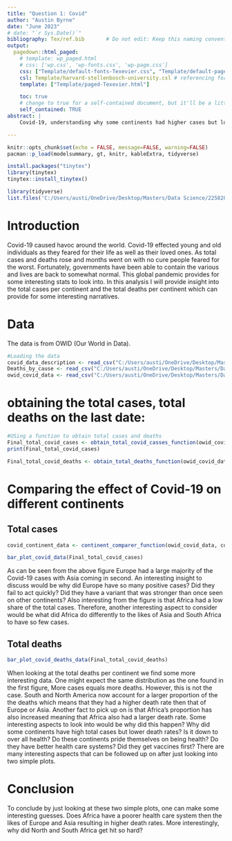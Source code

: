 ```yaml
---
title: "Question 1: Covid"
author: "Austin Byrne"
date: "June 2023"
# date: "`r Sys.Date()`"
bibliography: Tex/ref.bib       # Do not edit: Keep this naming convention and location.
output:
  pagedown::html_paged:
    # template: wp_paged.html
    # css: ['wp.css', 'wp-fonts.css', 'wp-page.css']
    css: ["Template/default-fonts-Texevier.css", "Template/default-page-Texevier.css", "Template/default-Texevier.css"]
    csl: Template/harvard-stellenbosch-university.csl # referencing format used.
    template: ["Template/paged-Texevier.html"]

    toc: true
    # change to true for a self-contained document, but it'll be a litte slower for Pandoc to render
    self_contained: TRUE
abstract: |
    Covid-19, understanding why some continents had higher cases but lower deaths.  

---
```


```r
knitr::opts_chunk$set(echo = FALSE, message=FALSE, warning=FALSE)
pacman::p_load(modelsummary, gt, knitr, kableExtra, tidyverse)

install.packages("tinytex")
library(tinytex)
tinytex::install_tinytex()
```

```r
library(tidyverse)
list.files('C:/Users/austi/OneDrive/Desktop/Masters/Data Science/22582053/Question 1/code', full.names = T, recursive = T) %>% as.list() %>% walk(~source(.))

```

\newpage

# Introduction {-}

Covid-19 caused havoc around the world. Covid-19 effected young and old individuals as they feared for their life as well as their loved ones. As total cases and deaths rose and months went on with no cure people feared for the worst. Fortunately, governments have been able to contain the various and lives are back to somewhat normal. This global pandemic provides for some interesting stats to look into. In this analysis I will provide insight into the total cases per continent and the total deaths per continent which can provide for some interesting narratives. 


# Data 

The data is from  OWID (Our World in Data).

```r
#Loading the data 
covid_data_description <- read_csv("C:/Users/austi/OneDrive/Desktop/Masters/Data Science/22582053/Question 1/data/covid_data_description.csv")
Deaths_by_cause <- read_csv("C:/Users/austi/OneDrive/Desktop/Masters/Data Science/22582053/Question 1/data/Deaths_by_cause.csv")
owid_covid_data <- read_csv("C:/Users/austi/OneDrive/Desktop/Masters/Data Science/22582053/Question 1/data/owid-covid-data.csv")
```


# obtaining the total cases, total deaths on the last date: 

```r
#USing a function to obtain total cases and deaths 
Final_total_covid_cases <- obtain_total_covid_casses_function(owid_covid_data)
print(Final_total_covid_cases)

Final_total_covid_deaths <- obtain_total_deaths_function(owid_covid_data)
```

# Comparing the effect of Covid-19 on different continents

## Total cases

```r
covid_continent_data <- continent_comparer_function(owid_covid_data, continent) #In this line of code I use a function that groups by continent and then provides a summary for the total cases, total deaths and total new cases. 

bar_plot_covid_data(Final_total_covid_cases)
```

As can be seen from the above figure Europe had a large majority of the Covid-19 cases with Asia coming in second. An interesting insight to discuss would be why did Europe have so many positive cases? Did they fail to act quickly? Did they have a variant that was stronger than once seen on other continents? Also interesting from the figure is that Africa had a low share of the total cases. Therefore, another interesting aspect to consider would be what did Africa do differently to the likes of Asia and South Africa to have so few cases. 

## Total deaths 

```r
bar_plot_covid_deaths_data(Final_total_covid_deaths)
```

When looking at the total deaths per continent we find some more interesting data. One might expect the same distribution as the one found in the first figure, More cases equals more deaths. However, this is not the case. South and North America now account for a larger proportion of the the deaths which means that they had a higher death rate then that of Europe or Asia. Another fact to pick up on is that Africa's proportion has also increased meaning that Africa also had a larger death rate. Some interesting aspects to look into would be why did this happen? Why did some continents have high total cases but lower death rates? Is it down to over all health? Do these continents pride themselves on being health? Do they have better health care systems? Did they get vaccines first? There are many interesting aspects that can be followed up on after just looking into two simple plots. 


# Conclusion 

To conclude by just looking at these two simple plots, one can make some interesting guesses. Does Africa have a poorer health care system then the likes of Europe and Asia resulting in higher death rates. More interestingly, why did North and South Africa get hit so hard? 



